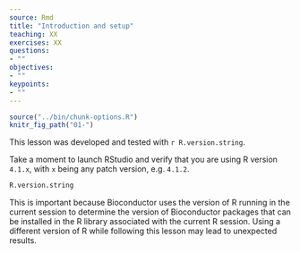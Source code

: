 ```yaml
---
source: Rmd
title: "Introduction and setup"
teaching: XX
exercises: XX
questions:
- ""
objectives:
- ""
keypoints:
- ""
---
```


```r
source("../bin/chunk-options.R")
knitr_fig_path("01-")
```

This lesson was developed and tested with `r R.version.string`.

Take a moment to launch RStudio and verify that you are using R version `4.1.x`, with `x` being any patch version, e.g. `4.1.2`.

```r
R.version.string
```

This is important because Bioconductor uses the version of R running in the current session to determine the version of Bioconductor packages that can be installed in the R library associated with the current R session.
Using a different version of R while following this lesson may lead to unexpected results.

